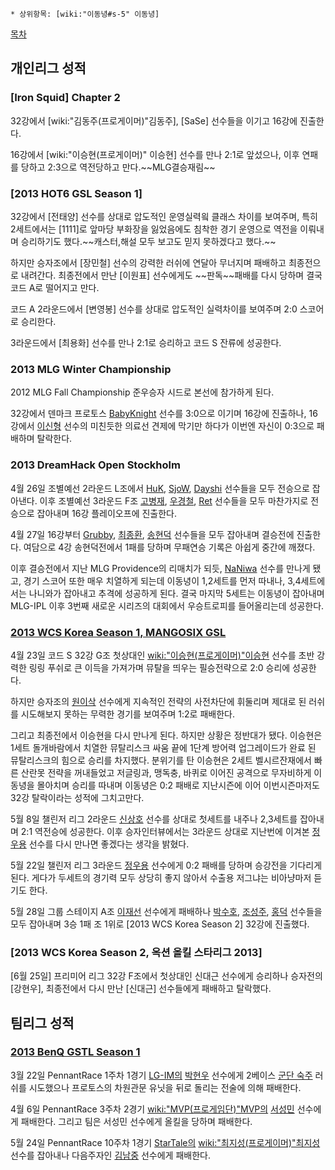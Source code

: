  * 상위항목: [wiki:"이동녕#s-5" 이동녕]

[[목차]]

== 개인리그 성적 ==
=== [Iron Squid] Chapter 2 ===
32강에서 [wiki:"김동주(프로게이머)"김동주], [SaSe] 선수들을 이기고 16강에 진출한다.

16강에서 [wiki:"이승현(프로게이머)" 이승현] 선수를 만나 2:1로 앞섰으나, 이후 연패를 당하고 2:3으로 역전당하고 만다.~~MLG결승재림~~
=== [2013 HOT6 GSL Season 1] ===
32강에서 [전태양] 선수를 상대로 압도적인 운영실력읰 클래스 차이를 보여주며, 특히 2세트에서는 [1111]로 앞마당 부화장을 잃었음에도 침착한 경기 운영으로 역전을 이뤄내며 승리하기도 했다.~~캐스터,해설 모두 보고도 믿지 못하겠다고 했다.~~

하지만 승자조에서 [장민철] 선수의 강력한 러쉬에 연달아 무너지며 패배하고 최종전으로 내려간다. 최종전에서 만난 [이원표] 선수에게도 ~~판독~~패배를 다시 당하며 결국 코드 A로 떨어지고 만다.

코드 A 2라운드에서 [변영봉] 선수를 상대로 압도적인 실력차이를 보여주며 2:0 스코어로 승리한다.

3라운드에서 [최용화] 선수를 만나 2:1로 승리하고 코드 S 잔류에 성공한다.
=== 2013 MLG Winter Championship ===
2012 MLG Fall Championship 준우승자 시드로 본선에 참가하게 된다.

32강에서 덴마크 프로토스 [[BabyKnight]] 선수를 3:0으로 이기며 16강에 진출하나, 16강에서 [[이신형]] 선수의 미친듯한 의료선 견제에 막기만 하다가 이번엔 자신이 0:3으로 패배하며 탈락한다.
=== 2013 DreamHack Open Stockholm ===
4월 26일 조별예선 2라운드 L조에서 [[HuK]], [[SjoW]], [[Dayshi]] 선수들을 모두 전승으로 잡아낸다. 이후 조별예선 3라운드 F조 [[고병재]], [[우경철]], [[Ret]] 선수들을 모두 마찬가지로 전승으로 잡아내며 16강 플레이오프에 진출한다.

4월 27일 16강부터 [[Grubby]], [[최종환]], [[송현덕]] 선수들을 모두 잡아내며 결승전에 진출한다. 여담으로 4강 송현덕전에서 1패를 당하며 무패연승 기록은 아쉽게 중간에 깨졌다.

이후 결승전에서 지난 MLG Providence의 리매치가 되듯, [[NaNiwa]] 선수를 만나게 됐고, 경기 스코어 또한 매우 치열하게 되는데 이동녕이 1,2세트를 먼저 따내나, 3,4세트에서는 나니와가 잡아내고 추격에 성공하게 된다. 결국 마지막 5세트는 이동녕이 잡아내며 MLG-IPL 이후 3번째 새로운 시리즈의 대회에서 우승트로피를 들어올리는데 성공한다. 
=== [[2013 WCS Korea Season 1, MANGOSIX GSL]] ===
4월 23일 코드 S 32강 G조 첫상대인 [[wiki:"이승현(프로게이머)"이승현]] 선수를 초반 강력한 링링 푸쉬로 큰 이득을 가져가며 뮤탈을 띄우는 필승전략으로 2:0 승리에 성공한다.

하지만 승자조의 [[원이삭]] 선수에게 지속적인 전략의 사전차단에 휘둘리며 제대로 된 러쉬를 시도해보지 못하는 무력한 경기를 보여주며 1:2로 패배한다.

그리고 최종전에서 이승현을 다시 만나게 된다. 하지만 상황은 정반대가 됐다. 이승현은 1세트 돌개바람에서 치열한 뮤탈리스크 싸움 끝에 1단계 방어력 업그레이드가 완료 된 뮤탈리스크의 힘으로 승리를 차지했다. 분위기를 탄 이승현은 2세트 벨시르잔재에서 빠른 산란못 전략을 꺼내들었고 저글링과, 맹독충, 바퀴로 이어진 공격으로 무자비하게 이동녕을 몰아치며 승리를 따내며 이동녕은 0:2 패배로 지난시즌에 이어 이번시즌마저도 32강 탈락이라는 성적에 그치고만다.

5월 8일 챌린저 리그 2라운드 [[신상호]] 선수를 상대로 첫세트를 내주나 2,3세트를 잡아내며 2:1 역전승에 성공한다. 이후 승자인터뷰에서는 3라운드 상대로 지난번에 이겨본 [[정우용]] 선수를 다시 만나면 좋겠다는 생각을 밝혔다.

5월 22일 챌린저 리그 3라운드 [[정우용]] 선수에게 0:2 패배를 당하며 승강전을 기다리게된다. 게다가 두세트의 경기력 모두 상당히 좋지 않아서 수출용 저그냐는 비아냥마저 듣기도 한다.

5월 28일 그룹 스테이지 A조 [[이재선]] 선수에게 패배하나 [[박수호]], [[조성주]], [[홍덕]] 선수들을 모두 잡아내며 3승 1패 조 1위로 [2013 WCS Korea Season 2] 32강에 진출했다.
=== [2013 WCS Korea Season 2, 옥션 올킬 스타리그 2013] ===
[6월 25일] 프리미어 리그 32강 F조에서 첫상대인 신대근 선수에게 승리하나 승자전의 [강현우], 최종전에서 다시 만난 [신대근] 선수들에게 패배하고 탈락했다.
== 팀리그 성적 ==
=== [[2013 BenQ GSTL Season 1]] ===
3월 22일 PennantRace 1주차 1경기 [[LG-IM]]의 [[박현우]] 선수에게 2베이스 [[군단 숙주]] 러쉬를 시도했으나 프로토스의 차원관문 유닛을 뒤로 돌리는 전술에 의해 패배한다.

4월 6일 PennantRace 3주차 2경기 [[wiki:"MVP(프로게임단)"MVP]]의 [[서성민]] 선수에게 패배한다. 그리고 팀은 서성민 선수에게 올킬을 당하며 패배한다.

5월 24일 PennantRace 10주차 1경기 [[StarTale]]의 [[wiki:"최지성(프로게이머)"최지성]] 선수를 잡아내나 다음주자인 [[김남중]] 선수에게 패배한다.
